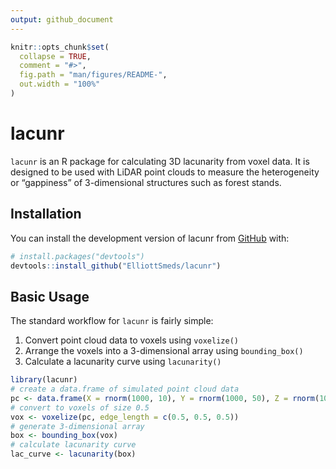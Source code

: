 ```yaml
---
output: github_document
---
```


<!-- README.md is generated from README.Rmd. Please edit that file -->

```r
knitr::opts_chunk$set(
  collapse = TRUE,
  comment = "#>",
  fig.path = "man/figures/README-",
  out.width = "100%"
)
```

# lacunr

<!-- badges: start -->
<!-- badges: end -->

`lacunr` is an R package for calculating 3D lacunarity from voxel data. It is designed to be used with LiDAR point clouds to measure the heterogeneity or "gappiness" of 3-dimensional structures such as forest stands.

## Installation

You can install the development version of lacunr from [GitHub](https://github.com/) with:

``` r
# install.packages("devtools")
devtools::install_github("ElliottSmeds/lacunr")
```

## Basic Usage

The standard workflow for `lacunr` is fairly simple:

1. Convert point cloud data to voxels using `voxelize()`
2. Arrange the voxels into a 3-dimensional array using `bounding_box()`
3. Calculate a lacunarity curve using `lacunarity()`

```r
library(lacunr)
# create a data.frame of simulated point cloud data
pc <- data.frame(X = rnorm(1000, 10), Y = rnorm(1000, 50), Z = rnorm(1000, 25))
# convert to voxels of size 0.5
vox <- voxelize(pc, edge_length = c(0.5, 0.5, 0.5))
# generate 3-dimensional array
box <- bounding_box(vox)
# calculate lacunarity curve
lac_curve <- lacunarity(box)
```


